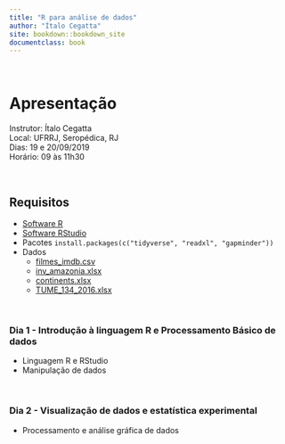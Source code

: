 ```yaml
---
title: "R para análise de dados"
author: "Ítalo Cegatta"
site: bookdown::bookdown_site
documentclass: book
---
```


<br>

# Apresentação {-}

Instrutor: Ítalo Cegatta  
Local: UFRRJ, Seropédica, RJ  
Dias: 19 e 20/09/2019  
Horário: 09 às 11h30 

<br>

## Requisitos {-}

* [Software R](https://cran.r-project.org/bin/windows/base/)
* [Software RStudio](https://www.rstudio.com/products/rstudio/download/#download)
* Pacotes `install.packages(c("tidyverse", "readxl", "gapminder"))`
* Dados
  * [filmes_imdb.csv](https://github.com/italocegatta/r_relampago/raw/master/input/filmes_imdb.csv)
  * [inv_amazonia.xlsx](https://github.com/italocegatta/r_relampago/raw/master/input/inv_amazonia.xlsx)
  * [continents.xlsx](https://github.com/italocegatta/r_relampago/raw/master/input/continents.xlsx)
  * [TUME_134_2016.xlsx](https://github.com/italocegatta/r_relampago/raw/master/input/TUME_134_2016.xlsx)


<br>

### Dia 1 - Introdução à linguagem R e Processamento Básico de dados {-}

* Linguagem R e RStudio
* Manipulação de dados

<br>

### Dia 2 - Visualização de dados e estatística experimental {-}

* Processamento e análise gráfica de dados

<br>
